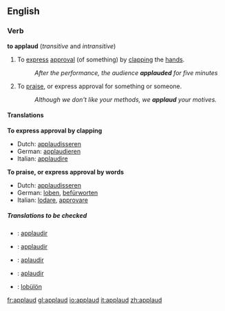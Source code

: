 ==English==

===Verb===
{{conj|applaud|applauds|applauded|applauded|applauding}}
'''to applaud'''  (''transitive'' and ''intransitive'')
# To [[express]] [[approval]] (of something) by [[clap|clapping]] the [[hand]]s.
#:''After the performance, the audience '''applauded''' for five minutes''
# To [[praise]], or express approval for something or someone.
#:''Although we don't like your methods, we '''applaud''' your motives.''

====Translations====

'''To express approval by clapping'''
*Dutch: [[applaudisseren]]
*German: [[applaudieren]]
*Italian: [[applaudire]]

'''To praise, or express approval by words'''
*Dutch: [[applaudisseren]]
*German: [[loben]], [[befürworten]]
*Italian: [[lodare]], [[approvare]]

=====Translations to be checked=====
{{checktrans}} 
*{{ttbc|French}}: [[applaudir]] 
*{{ttbc|Interlingua}}: [[applaudir]]
*{{ttbc|Portuguese}}: [[aplaudir]] 
*{{ttbc|Spanish}}: [[aplaudir]]
*{{ttbc|Volapük}}: [[lobülön]]

[[fr:applaud]]
[[gl:applaud]]
[[io:applaud]]
[[it:applaud]]
[[zh:applaud]]